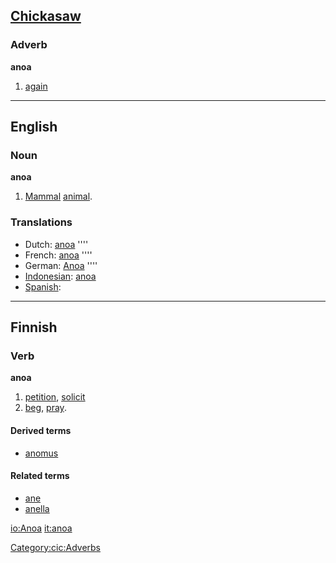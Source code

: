 ==[[w:Chickasaw|Chickasaw]]==
===Adverb===
'''anoa'''
# [[again]]

[[Category:cic:Adverbs]]
----
==English==

===Noun===
'''anoa'''

# [[Mammal]] [[animal]].

===Translations===

*Dutch: [[anoa]] ''''
*French: [[anoa]] ''''
*German: [[Anoa]] ''''
*[[Indonesian]]: [[anoa]]
*[[Spanish]]: [[]] {{m}}

----
==Finnish==
===Verb===
'''anoa'''
# [[petition]], [[solicit]]
# [[beg]], [[pray]].

====Derived terms====
*[[anomus]]

====Related terms====
*[[ane#Finnish|ane]]
*[[anella]]

[[io:Anoa]]
[[it:anoa]]